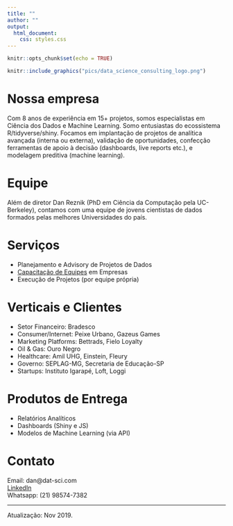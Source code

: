 ```yaml
---
title: ""
author: ""
output:
  html_document:
    css: styles.css
---
```


```r
knitr::opts_chunk$set(echo = TRUE)
```

```r
knitr::include_graphics("pics/data_science_consulting_logo.png")
```

# Nossa empresa

Com 8 anos de experiência em 15+ projetos, somos especialistas em Ciência dos Dados e Machine Learning. Somo entusiastas do ecossistema R/tidyverse/shiny. Focamos em implantação de projetos de analítica avançada (interna ou externa), validação de oportunidades, confecção ferramentas de apoio à decisão (dashboards, live reports etc.), e modelagem preditiva (machine learning).

# Equipe

Além de diretor Dan Reznik (PhD em Ciência da Computação pela UC-Berkeley), contamos com uma equipe de jovens cientistas de dados formados pelas melhores Universidades do país.

# Serviços

- Planejamento e Advisory de Projetos de Dados
-  [Capacitação de Equipes](cursos.html) em Empresas
- Execução de Projetos (por equipe própria)
 
# Verticais e Clientes

- Setor Financeiro: Bradesco
- Consumer/Internet: Peixe Urbano, Gazeus Games
- Marketing Platforms: Bettrads, Fielo Loyalty
- Oil & Gas: Ouro Negro
- Healthcare: Amil UHG, Einstein, Fleury
- Governo: SEPLAG-MG, Secretaria de Educação-SP
- Startups: Instituto Igarapé, Loft, Loggi
  
# Produtos de Entrega

- Relatórios Analíticos
- Dashboards (Shiny e JS)
- Modelos de Machine Learning (via API)

# Contato

Email: dan@dat-sci.com  
[LinkedIn](https://www.linkedin.com/in/dan-s-reznik-phd-bb49133/)  
Whatsapp: (21) 98574-7382

***

Atualização: Nov 2019.
